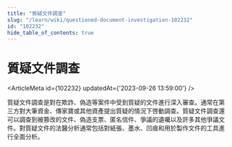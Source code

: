 ```yaml
---
title: "質疑文件調查"
slug: "/learn/wiki/questioned-document-investigation-102232"
id: "102232"
hide_table_of_contents: true
---
```



# 質疑文件調查

<ArticleMeta id={102232} updatedAt={'2023-09-26 13:59:00'} />
<div className='border-solid border-b border-t-0 my-4 border-[var(--ifm-color-gray-300)]' />

質疑文件調查是對在欺詐、偽造等案件中受到質疑的文件進行深入審查。通常在第三方對大筆資金、傳家寶或其他資產提出質疑的情況下啓動調查。質疑文件調查還可以調查到被篡改的文件、偽造支票、匿名信件、爭議的遺囑以及許多其他爭議文件。對質疑文件的法醫分析通常包括對紙張、墨水、凹痕和用於製作文件的工具進行全面分析。
